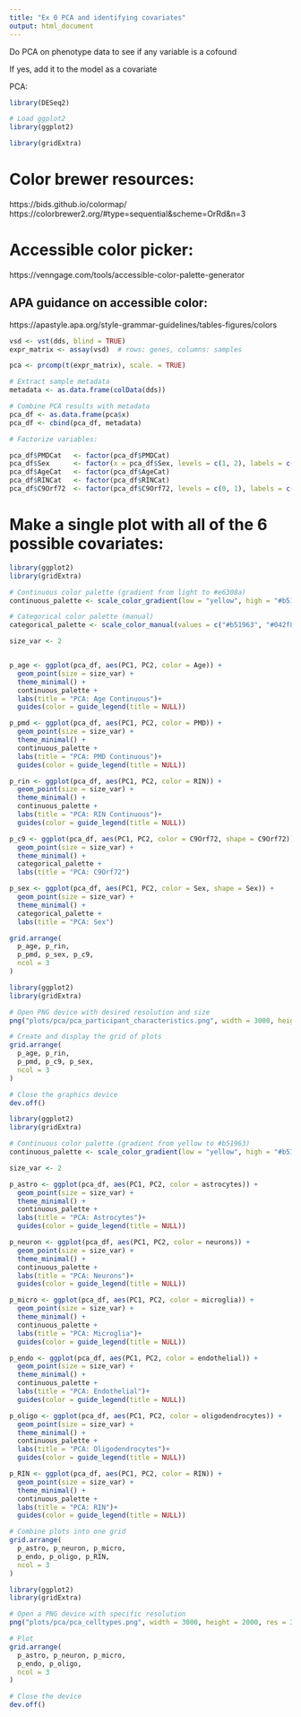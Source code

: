 ---
title: "Ex 0 PCA and identifying covariates"
output: html_document
---


Do PCA on phenotype data to see if any variable is a cofound

If yes, add it to the model as a covariate

PCA:
```{r}
library(DESeq2)

# Load ggplot2
library(ggplot2)

library(gridExtra)
```

# Color brewer resources:
https://bids.github.io/colormap/
https://colorbrewer2.org/#type=sequential&scheme=OrRd&n=3

# Accessible color picker:
https://venngage.com/tools/accessible-color-palette-generator

## APA guidance on accessible color:
https://apastyle.apa.org/style-grammar-guidelines/tables-figures/colors


```{r}
vsd <- vst(dds, blind = TRUE)
expr_matrix <- assay(vsd)  # rows: genes, columns: samples

pca <- prcomp(t(expr_matrix), scale. = TRUE)

# Extract sample metadata
metadata <- as.data.frame(colData(dds))

# Combine PCA results with metadata
pca_df <- as.data.frame(pca$x)
pca_df <- cbind(pca_df, metadata)

```


```{r}
# Factorize variables:

pca_df$PMDCat   <- factor(pca_df$PMDCat)
pca_df$Sex      <- factor(x = pca_df$Sex, levels = c(1, 2), labels = c('male', 'female') )
pca_df$AgeCat   <- factor(pca_df$AgeCat)
pca_df$RINCat   <- factor(pca_df$RINCat)
pca_df$C9Orf72  <- factor(pca_df$C9Orf72, levels = c(0, 1), labels = c('present', 'absent'))

```

# Make a single plot with all of the 6 possible covariates:
```{r}
library(ggplot2)
library(gridExtra)

# Continuous color palette (gradient from light to #e6308a)
continuous_palette <- scale_color_gradient(low = "yellow", high = "#b51963")

# Categorical color palette (manual)
categorical_palette <- scale_color_manual(values = c("#b51963", "#042f8a"))

size_var <- 2


p_age <- ggplot(pca_df, aes(PC1, PC2, color = Age)) +
  geom_point(size = size_var) +
  theme_minimal() +
  continuous_palette +
  labs(title = "PCA: Age Continuous")+
  guides(color = guide_legend(title = NULL))

p_pmd <- ggplot(pca_df, aes(PC1, PC2, color = PMD)) +
  geom_point(size = size_var) +
  theme_minimal() +
  continuous_palette +
  labs(title = "PCA: PMD Continuous")+
  guides(color = guide_legend(title = NULL))

p_rin <- ggplot(pca_df, aes(PC1, PC2, color = RIN)) +
  geom_point(size = size_var) +
  theme_minimal() +
  continuous_palette +
  labs(title = "PCA: RIN Continuous")+
  guides(color = guide_legend(title = NULL))

p_c9 <- ggplot(pca_df, aes(PC1, PC2, color = C9Orf72, shape = C9Orf72)) +
  geom_point(size = size_var) +
  theme_minimal() +
  categorical_palette +
  labs(title = "PCA: C9Orf72")

p_sex <- ggplot(pca_df, aes(PC1, PC2, color = Sex, shape = Sex)) +
  geom_point(size = size_var) +
  theme_minimal() +
  categorical_palette +
  labs(title = "PCA: Sex")

grid.arrange(
  p_age, p_rin,
  p_pmd, p_sex, p_c9,
  ncol = 3
)

```
```{r}

library(ggplot2)
library(gridExtra)

# Open PNG device with desired resolution and size
png("plots/pca/pca_participant_characteristics.png", width = 3000, height = 2000, res = 300)

# Create and display the grid of plots
grid.arrange(
  p_age, p_rin,
  p_pmd, p_c9, p_sex,
  ncol = 3
)

# Close the graphics device
dev.off()

```




```{r}
library(ggplot2)
library(gridExtra)

# Continuous color palette (gradient from yellow to #b51963)
continuous_palette <- scale_color_gradient(low = "yellow", high = "#b51963")

size_var <- 2

p_astro <- ggplot(pca_df, aes(PC1, PC2, color = astrocytes)) +
  geom_point(size = size_var) +
  theme_minimal() +
  continuous_palette +
  labs(title = "PCA: Astrocytes")+
  guides(color = guide_legend(title = NULL))

p_neuron <- ggplot(pca_df, aes(PC1, PC2, color = neurons)) +
  geom_point(size = size_var) +
  theme_minimal() +
  continuous_palette +
  labs(title = "PCA: Neurons")+
  guides(color = guide_legend(title = NULL))

p_micro <- ggplot(pca_df, aes(PC1, PC2, color = microglia)) +
  geom_point(size = size_var) +
  theme_minimal() +
  continuous_palette +
  labs(title = "PCA: Microglia")+
  guides(color = guide_legend(title = NULL))

p_endo <- ggplot(pca_df, aes(PC1, PC2, color = endothelial)) +
  geom_point(size = size_var) +
  theme_minimal() +
  continuous_palette +
  labs(title = "PCA: Endothelial")+
  guides(color = guide_legend(title = NULL))

p_oligo <- ggplot(pca_df, aes(PC1, PC2, color = oligodendrocytes)) +
  geom_point(size = size_var) +
  theme_minimal() +
  continuous_palette +
  labs(title = "PCA: Oligodendrocytes")+
  guides(color = guide_legend(title = NULL))

p_RIN <- ggplot(pca_df, aes(PC1, PC2, color = RIN)) +
  geom_point(size = size_var) +
  theme_minimal() +
  continuous_palette +
  labs(title = "PCA: RIN")+
  guides(color = guide_legend(title = NULL))

# Combine plots into one grid
grid.arrange(
  p_astro, p_neuron, p_micro,
  p_endo, p_oligo, p_RIN,
  ncol = 3
)

```

```{r}

library(ggplot2)
library(gridExtra)

# Open a PNG device with specific resolution
png("plots/pca/pca_celltypes.png", width = 3000, height = 2000, res = 300)  # 300 DPI, suitable for publication

# Plot
grid.arrange(
  p_astro, p_neuron, p_micro,
  p_endo, p_oligo,
  ncol = 3
)

# Close the device
dev.off()


```




